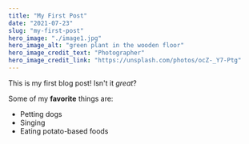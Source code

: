```yaml
---
title: "My First Post"
date: "2021-07-23"
slug: "my-first-post"
hero_image: "./image1.jpg"
hero_image_alt: "green plant in the wooden floor"
hero_image_credit_text: "Photographer"
hero_image_credit_link: "https://unsplash.com/photos/ocZ-_Y7-Ptg"
---
```


This is my first blog post! Isn't it *great*?

Some of my **favorite** things are:

* Petting dogs
* Singing
* Eating potato-based foods